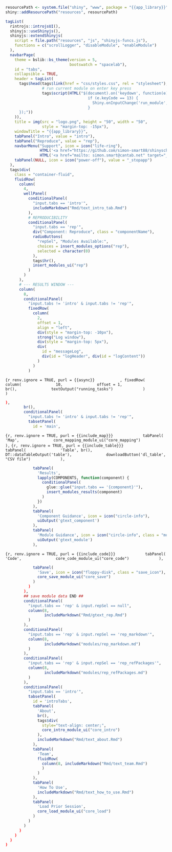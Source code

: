```r
resourcePath <- system.file("shiny", "www", package = "{{app_library}}")
shiny::addResourcePath("resources", resourcePath)

tagList(
  rintrojs::introjsUI(),
  shinyjs::useShinyjs(),
  shinyjs::extendShinyjs(
    script = file.path("resources", "js", "shinyjs-funcs.js"),
    functions = c("scrollLogger", "disableModule", "enableModule")
  ),
  navbarPage(
    theme = bslib::bs_theme(version = 5,
                            bootswatch = "spacelab"),
    id = "tabs",
    collapsible = TRUE,
    header = tagList(
      tags$head(tags$link(href = "css/styles.css", rel = "stylesheet"),
                # run current module on enter key press
                tags$script(HTML("$(document).on('keydown', function(e) {
                                    if (e.keyCode == 13) {
                                      Shiny.onInputChange('run_module', new Date().getTime());
                                    }
      });"))
    )),
    title = img(src = "logo.png", height = "50", width = "50",
                style = "margin-top: -15px"),
    windowTitle = "{{app_library}}",
    tabPanel("Intro", value = "intro"),
    tabPanel("Reproduce", value = "rep"),
    navbarMenu("Support", icon = icon("life-ring"),
               HTML('<a href="https://github.com/simon-smart88/shinyscholar/issues" target="_blank">GitHub Issues</a>'),
               HTML('<a href="mailto: simon.smart@cantab.net" target="_blank">Send Email</a>')),
    tabPanel(NULL, icon = icon("power-off"), value = "_stopapp")
  ),
  tags$div(
    class = "container-fluid",
    fluidRow(
      column(
        4,
        wellPanel(
          conditionalPanel(
            "input.tabs == 'intro'",
            includeMarkdown("Rmd/text_intro_tab.Rmd")
          ),
          # REPRODUCIBILITY
          conditionalPanel(
            "input.tabs == 'rep'",
            div("Component: Reproduce", class = "componentName"),
            radioButtons(
              "repSel", "Modules Available:",
              choices = insert_modules_options("rep"),
              selected = character(0)
            ),
            tags$hr(),
            insert_modules_ui("rep")
          )
        )
      ),
      # --- RESULTS WINDOW ---
      column(
        8,
        conditionalPanel(
          "input.tabs != 'intro' & input.tabs != 'rep'",
          fixedRow(
            column(
              2,
              offset = 1,
              align = "left",
              div(style = "margin-top: -10px"),
              strong("Log window"),
              div(style = "margin-top: 5px"),
              div(
                id = "messageLog",
                div(id = "logHeader", div(id = "logContent"))
              )
            )
          )
```

```{r renv.ignore = TRUE, purl = {{async}}
          , fixedRow(
            column(
              10,
              offset = 1,
              br(),
              textOutput("running_tasks")
            )
          )
```

```r
),
        br(),
        conditionalPanel(
          "input.tabs != 'intro' & input.tabs != 'rep'",
          tabsetPanel(
            id = 'main',
```
```{r, renv.ignore = TRUE, purl = {{include_map}}}
            tabPanel(
              'Map',
              core_mapping_module_ui("core_mapping")
            ),
```
```{r, renv.ignore = TRUE, purl = {{include_table}}}
            tabPanel(
              'Table', br(),
              DT::dataTableOutput('table'),
              downloadButton('dl_table', "CSV file")
            ),
```
```r
            tabPanel(
              'Results',
              lapply(COMPONENTS, function(component) {
                conditionalPanel(
                  glue::glue("input.tabs == '{component}'"),
                  insert_modules_results(component)
                )
              })
            ),
            tabPanel(
              'Component Guidance', icon = icon("circle-info"),
              uiOutput('gtext_component')
            ),
            tabPanel(
              'Module Guidance', icon = icon("circle-info", class = "mod_icon"),
              uiOutput('gtext_module')
            ),
```
```{r, renv.ignore = TRUE, purl = {{include_code}}}
            tabPanel(
              'Code',
              core_code_module_ui("core_code")
            ),
```
```r
            tabPanel(
              'Save', icon = icon("floppy-disk", class = "save_icon"),
              core_save_module_ui("core_save")
            )
          )
        ),
        ## save module data END ##
        conditionalPanel(
          "input.tabs == 'rep' & input.repSel == null",
          column(8,
                 includeMarkdown("Rmd/gtext_rep.Rmd")
          )
        ),
        conditionalPanel(
          "input.tabs == 'rep' & input.repSel == 'rep_markdown'",
          column(8,
                 includeMarkdown("modules/rep_markdown.md")
          )
        ),
        conditionalPanel(
          "input.tabs == 'rep' & input.repSel == 'rep_refPackages'",
          column(8,
                 includeMarkdown("modules/rep_refPackages.md")
          )
        ),
        conditionalPanel(
          "input.tabs == 'intro'",
          tabsetPanel(
            id = 'introTabs',
            tabPanel(
              'About',
              br(),
              tags$div(
                style="text-align: center;",
                core_intro_module_ui("core_intro")
              ),
              includeMarkdown("Rmd/text_about.Rmd")
            ),
            tabPanel(
              'Team',
              fluidRow(
                column(8, includeMarkdown("Rmd/text_team.Rmd")
                )
              )
            ),
            tabPanel(
              'How To Use',
              includeMarkdown("Rmd/text_how_to_use.Rmd")
            ),
            tabPanel(
              'Load Prior Session',
              core_load_module_ui("core_load")
            )
          )
        )
      )
    )
  )
)

```

